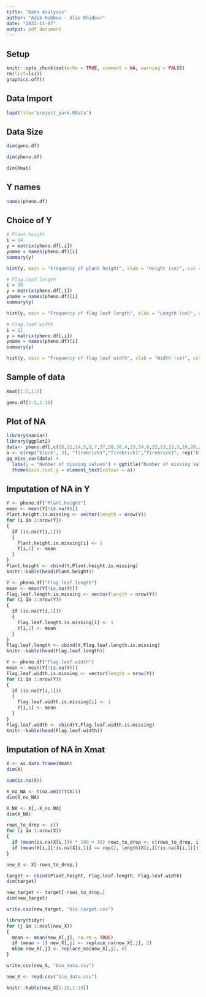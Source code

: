 ---
title: "Data Analysis"
author: "Adib Habbou - Alae Khidour"
date: "2022-11-07"
output: pdf_document
---

## Setup

```{r setup, include=FALSE}
knitr::opts_chunk$set(echo = TRUE, comment = NA, warning = FALSE)
rm(list=ls())
graphics.off()
```

## Data Import

```{r}
load(file="project_park.RData")
```

## Data Size

```{r}
dim(geno.df)
```

```{r}
dim(pheno.df)
```

```{r}
dim(Xmat)
```

## Y names

```{r}
names(pheno.df)
```

## Choice of Y

```{r}
# Plant.height
i = 14
y = matrix(pheno.df[,i])
yname = names(pheno.df)[i]
summary(y)
```

```{r}
hist(y, main = "Frequency of plant height", xlab = "Height (cm)", col = "chartreuse3")
```

```{r}
# Flag.leaf.length
i = 10
y = matrix(pheno.df[,i])
yname = names(pheno.df)[i]
summary(y)
```

```{r}
hist(y, main = "Frequency of flag leaf length", xlab = "Length (cm)", col = "chartreuse3")
```

```{r}
# Flag.leaf.width
i = 11
y = matrix(pheno.df[,i])
yname = names(pheno.df)[i]
summary(y)
```

```{r}
hist(y, main = "Frequency of flag leaf width", xlab = "Width (cm)", col = "chartreuse3")
```

## Sample of data

```{r}
Xmat[1:5,1:5]
```

```{r}
geno.df[1:5,1:10]
```

## Plot of NA

```{r}
library(naniar)
library(ggplot2)
data<- pheno.df[,c(10,11,14,5,9,7,37,38,36,4,33,34,6,32,13,12,3,16,20,21,22,23)]
a <- c(rep("black", 3), "firebrick1","firebrick1","firebrick1", rep("black", length(data)-6))
gg_miss_var(data) +
  labs(y = "Number of missing values") + ggtitle("Number of missing values for each variable") +
  theme(axis.text.y = element_text(colour = a))
```

## Imputation of NA in Y

```{r}
Y <- pheno.df["Plant.height"]
mean <- mean(Y[!is.na(Y)])
Plant.height.is.missing <- vector(length = nrow(Y))
for (i in 1:nrow(Y))
{
  if (is.na(Y[i,1])) 
  {
    Plant.height.is.missing[i] <- 1
    Y[i,1] <- mean
  }
}
Plant.height <- cbind(Y,Plant.height.is.missing)
knitr::kable(head(Plant.height))
```

```{r}
Y <- pheno.df["Flag.leaf.length"]
mean <- mean(Y[!is.na(Y)])
Flag.leaf.length.is.missing <- vector(length = nrow(Y))
for (i in 1:nrow(Y))
{
  if (is.na(Y[i,1])) 
  {
    Flag.leaf.length.is.missing[i] <- 1
    Y[i,1] <- mean
  }
}
Flag.leaf.length <- cbind(Y,Flag.leaf.length.is.missing)
knitr::kable(head(Flag.leaf.length))
```

```{r}
Y <- pheno.df["Flag.leaf.width"]
mean <- mean(Y[!is.na(Y)])
Flag.leaf.width.is.missing <- vector(length = nrow(Y))
for (i in 1:nrow(Y))
{
  if (is.na(Y[i,1])) 
  {
    Flag.leaf.width.is.missing[i] <- 1
    Y[i,1] <- mean
  }
}
Flag.leaf.width <- cbind(Y,Flag.leaf.width.is.missing)
knitr::kable(head(Flag.leaf.width))
```


## Imputation of NA in Xmat

```{r}
X <- as.data.frame(Xmat)
dim(X)
```

```{r}
sum(is.na(X))
```


```{r}
X_no_NA <- t(na.omit(t(X)))
dim(X_no_NA)
```

```{r}
X_NA <- X[,-X_no_NA]
dim(X_NA)
```

```{r}
rows_to_drop <- c()
for (i in 1:nrow(X))
{
  if (mean(is.na(X[i,])) * 100 > 10) rows_to_drop <- c(rows_to_drop, i)
  if (mean(X[i,][!is.na(X[i,])] == rep(2, length(X[i,][!is.na(X[i,])]))) * 100 < 0.1) rows_to_drop <- c(rows_to_drop, i)
}
```

```{r}
new_X <- X[-rows_to_drop,]
```

```{r}
target <- cbind(Plant.height, Flag.leaf.length, Flag.leaf.width)
dim(target)
```

```{r}
new_target <- target[-rows_to_drop,]
dim(new_target)
```

```{r}
write.csv(new_target, "bio_target.csv")
```

```{r}
library(tidyr)
for (j in 1:ncol(new_X))
{
  mean <- mean(new_X[,j], na.rm = TRUE)
  if (mean > 1) new_X[,j] <- replace_na(new_X[,j], 2)
  else new_X[,j] <- replace_na(new_X[,j], 0)
}
```

```{r}
write.csv(new_X, "bio_data.csv")
```

```{r}
new_X <- read.csv("bio_data.csv")
```

```{r}
knitr::kable(new_X[1:10,1:10])
```








